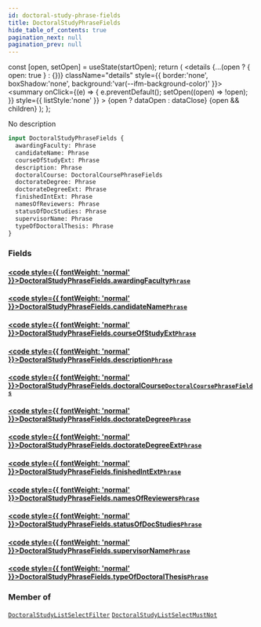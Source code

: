 ```yaml
---
id: doctoral-study-phrase-fields
title: DoctoralStudyPhraseFields
hide_table_of_contents: true
pagination_next: null
pagination_prev: null
---
```







  const [open, setOpen] = useState(startOpen);
  return (
    <details {...(open ? { open: true } : {})} className="details" style={{ border:'none', boxShadow:'none', background:'var(--ifm-background-color)' }}>
      <summary
        onClick={(e) => {
          e.preventDefault();
          setOpen((open) => !open);
        }}
        style={{ listStyle:'none' }}
      >
      {open ? dataOpen : dataClose}
      </summary>
      {open && children}
    </details>
  );
};




No description


```graphql
input DoctoralStudyPhraseFields {
  awardingFaculty: Phrase
  candidateName: Phrase
  courseOfStudyExt: Phrase
  description: Phrase
  doctoralCourse: DoctoralCoursePhraseFields
  doctorateDegree: Phrase
  doctorateDegreeExt: Phrase
  finishedIntExt: Phrase
  namesOfReviewers: Phrase
  statusOfDocStudies: Phrase
  supervisorName: Phrase
  typeOfDoctoralThesis: Phrase
}
```




### Fields

#### [<code style={{ fontWeight: 'normal' }}>DoctoralStudyPhraseFields.<b>awardingFaculty</b></code>](#)<Bullet />[`Phrase`](/cris/inputs/phrase) <Badge class="secondary" text="input"/>
> 
> 

#### [<code style={{ fontWeight: 'normal' }}>DoctoralStudyPhraseFields.<b>candidateName</b></code>](#)<Bullet />[`Phrase`](/cris/inputs/phrase) <Badge class="secondary" text="input"/>
> 
> 

#### [<code style={{ fontWeight: 'normal' }}>DoctoralStudyPhraseFields.<b>courseOfStudyExt</b></code>](#)<Bullet />[`Phrase`](/cris/inputs/phrase) <Badge class="secondary" text="input"/>
> 
> 

#### [<code style={{ fontWeight: 'normal' }}>DoctoralStudyPhraseFields.<b>description</b></code>](#)<Bullet />[`Phrase`](/cris/inputs/phrase) <Badge class="secondary" text="input"/>
> 
> 

#### [<code style={{ fontWeight: 'normal' }}>DoctoralStudyPhraseFields.<b>doctoralCourse</b></code>](#)<Bullet />[`DoctoralCoursePhraseFields`](/cris/inputs/doctoral-course-phrase-fields) <Badge class="secondary" text="input"/>
> 
> 

#### [<code style={{ fontWeight: 'normal' }}>DoctoralStudyPhraseFields.<b>doctorateDegree</b></code>](#)<Bullet />[`Phrase`](/cris/inputs/phrase) <Badge class="secondary" text="input"/>
> 
> 

#### [<code style={{ fontWeight: 'normal' }}>DoctoralStudyPhraseFields.<b>doctorateDegreeExt</b></code>](#)<Bullet />[`Phrase`](/cris/inputs/phrase) <Badge class="secondary" text="input"/>
> 
> 

#### [<code style={{ fontWeight: 'normal' }}>DoctoralStudyPhraseFields.<b>finishedIntExt</b></code>](#)<Bullet />[`Phrase`](/cris/inputs/phrase) <Badge class="secondary" text="input"/>
> 
> 

#### [<code style={{ fontWeight: 'normal' }}>DoctoralStudyPhraseFields.<b>namesOfReviewers</b></code>](#)<Bullet />[`Phrase`](/cris/inputs/phrase) <Badge class="secondary" text="input"/>
> 
> 

#### [<code style={{ fontWeight: 'normal' }}>DoctoralStudyPhraseFields.<b>statusOfDocStudies</b></code>](#)<Bullet />[`Phrase`](/cris/inputs/phrase) <Badge class="secondary" text="input"/>
> 
> 

#### [<code style={{ fontWeight: 'normal' }}>DoctoralStudyPhraseFields.<b>supervisorName</b></code>](#)<Bullet />[`Phrase`](/cris/inputs/phrase) <Badge class="secondary" text="input"/>
> 
> 

#### [<code style={{ fontWeight: 'normal' }}>DoctoralStudyPhraseFields.<b>typeOfDoctoralThesis</b></code>](#)<Bullet />[`Phrase`](/cris/inputs/phrase) <Badge class="secondary" text="input"/>
> 
> 



### Member of

[`DoctoralStudyListSelectFilter`](/cris/inputs/doctoral-study-list-select-filter)  <Badge class="secondary" text="input"/><Bullet />[`DoctoralStudyListSelectMustNot`](/cris/inputs/doctoral-study-list-select-must-not)  <Badge class="secondary" text="input"/>

